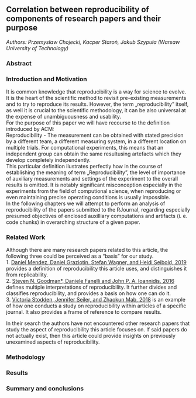 ## Correlation between reproducibility of components of research papers and their purpose

*Authors: Przemysław Chojecki, Kacper Staroń, Jakub Szypuła (Warsaw University of Technology)*

### Abstract


### Introduction and Motivation
It is common knowledge that reproducibility is a way for science to evolve. It is the heart of the scientific method to revisit pre-existing measurements and to try to reproduce its results. However, the term „reproducibility” itself, as well it is crucial to the scientific methodology, it can be also universal at the expense of unambiguousness and usability. \
For the purpose of this paper we will have recourse to the definition introduced by ACM:\
Reproducibility -  The measurement can be obtained with stated precision by a different team, a different measuring system, in a different location on multiple trials. For computational experiments, this means that an independent group can obtain the same resultusing artefacts which they develop completely independently.\
This particular definition ilustrates perfectly how in the course of establishing the meaning of term „Reproducibility”, the level of importance of auxiliary measurements and settings of the experiment to the overall results is omitted. It is notably significant misconception especially in the experiments from the field of computional science, when reproducing or even maintaining precise operating conditions is usually impossible.\
In the following chapters we will attempt to perform an analysis of reproducibility of the papers submitted to the RJournal, regarding especially presumed objectives of enclosed auxilliary computations and artifacts (i. e. code chunks) in overarching structure of a given paper.\


### Related Work

Although there are many research papers related to this article, the following three could be perceived as a "basis" for our study.\
1. [Daniel Mendez, Daniel Graziotin, Stefan Wagner, and Heidi Seibold, 2019](https://arxiv.org/pdf/1904.06499.pdf) provides a definition of reproducibility this article uses, and distinguishes it from replicability. \
2. [Steven N. Goodman*, Daniele Fanelli and John P. A. Ioannidis, 2016](https://stm.sciencemag.org/content/8/341/341ps12) defines multiple interpretations of reproducibility. It further divides and classifies reproducibility, and provides a basis on how one can do it.\
3. [Victoria Stodden, Jennifer Seiler, and Zhaokun Mab, 2018](https://www.pnas.org/content/pnas/115/11/2584.full.pdf) is an example of how one conducts a study on reproducibility within articles of a specific journal. It also provides a frame of reference to compare results.\

In their search the authors have not encountered other research papers that study the aspect of reproducibility this article focuses on. If said papers do not actually exist, then this article could provide insights on previously unexamined aspects of reproducibility.\


### Methodology


### Results


### Summary and conclusions 